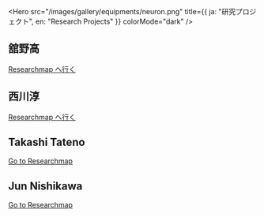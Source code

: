 
<Hero
  src="/images/gallery/equipments/neuron.png"
  title={{ ja: "研究プロジェクト", en: "Research Projects" }}
  colorMode="dark"
/>

<Ja>

## 舘野高

[Researchmap へ行く](https://researchmap.jp/tat/research_projects)

## 西川淳

[Researchmap へ行く](https://researchmap.jp/jun_nishikawa/research_projects)

</Ja>

<En>

## Takashi Tateno

[Go to Researchmap](https://researchmap.jp/tat/research_projects)

## Jun Nishikawa

[Go to Researchmap](https://researchmap.jp/jun_nishikawa/research_projects)

</En>
